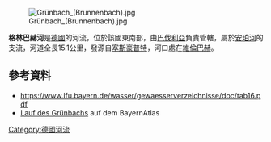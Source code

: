 [[Image:Grünbach_(Brunnenbach).jpg|right]]

{{Coord|47.88555|N|11.14712|E|display=title}}

'''格林巴赫河'''是[[德國|德國]]的河流，位於該國東南部，由[[巴伐利亞|巴伐利亞]]負責管轄，屬於[[安珀河|安珀河]]的支流，河道全長15.1公里，發源自[[塞斯豪普特|塞斯豪普特]]，河口處在[[維倫巴赫|維倫巴赫]]。

==參考資料==
* https://www.lfu.bayern.de/wasser/gewaesserverzeichnisse/doc/tab16.pdf {{Wayback|url=https://www.lfu.bayern.de/wasser/gewaesserverzeichnisse/doc/tab16.pdf |date=20190207015807 }}
* [https://geoportal.bayern.de/bayernatlas/index.html?X=5301814.45&Y=4444400.94&zoom=8&lang=de&topic=ba&bgLayer=tk&catalogNodes=122 Lauf des Grünbachs] auf dem BayernAtlas

{{Germany-geo-stub}}
[[Category:德國河流|Category:德國河流]]
